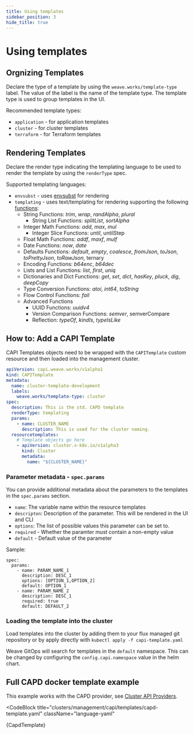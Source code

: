 ```yaml
---
title: Using templates
sidebar_position: 3
hide_title: true
---
```



# Using templates <TierLabel tiers="enterprise" />

## Orgnizing Templates

Declare the type of a template by using the `weave.works/template-type` label. The value of the label is the name of the template type. The template type is used to group templates in the UI.

Recommended template types:
- `application` - for application templates
- `cluster` - for cluster templates
- `terraform` - for Terraform templates

## Rendering Templates

Declare the render type indicating the templating language to be used to render the template by using the `renderType` spec.

Supported templating languages:
- `envsubst` - uses [envsubst](https://github.com/a8m/envsubst) for rendering 
- `templating` - uses text/templating for rendering supporting the following [functions](http://masterminds.github.io/sprig/):
  - String Functions: *trim*, *wrap*, *randAlpha*, *plural*
    - String List Functions: *splitList*, *sortAlpha*
  - Integer Math Functions: *add*, *max*, *mul*
    - Integer Slice Functions: *until*, untilStep
  - Float Math Functions: *addf*, *maxf*, *mulf*
  - Date Functions: *now*, *date*
  - Defaults Functions: *default*, *empty*, *coalesce*, *fromJson*, *toJson*, *toPrettyJson*, *toRawJson*, ternary
  - Encoding Functions: *b64enc*, *b64dec*
  - Lists and List Functions: *list*, *first*, *uniq*
  - Dictionaries and Dict Functions: *get*, *set*, *dict*, *hasKey*, *pluck*, *dig*, *deepCopy*
  - Type Conversion Functions: *atoi*, *int64*, *toString*
  - Flow Control Functions: *fail*
  - Advanced Functions
    - UUID Functions: *uuidv4*
    - Version Comparison Functions: *semver*, semverCompare
    - Reflection: *typeOf*, *kindIs*, *typeIsLike*


## How to: Add a CAPI Template

CAPI Templates objects need to be wrapped with the `CAPITemplate` custom resource and then loaded into the management cluster.

```yaml
apiVersion: capi.weave.works/v1alpha1
kind: CAPITemplate
metadata:
  name: cluster-template-development
  labels:
    weave.works/template-type: cluster
spec:
  description: This is the std. CAPD template
  renderType: templating
  params:
    - name: CLUSTER_NAME
      description: This is used for the cluster naming.
  resourcetemplates:
    # Template objects go here
    - apiVersion: cluster.x-k8s.io/v1alpha3
      kind: Cluster
      metadata:
        name: "${CLUSTER_NAME}"
```

### Parameter metadata - `spec.params`

You can provide additional metadata about the parameters to the templates in the `spec.params` section.

- `name`: The variable name within the resource templates
- `descripton`: Description of the parameter. This will be rendered in the UI and CLI
- `options`: The list of possible values this parameter can be set to.
- `required` -  Whether the paramter must contain a non-empty value
- `default` - Default value of the parameter 

Sample:
```
spec:
  params:
    - name: PARAM_NAME_1
      description: DESC_1
      options: [OPTION_1,OPTION_2]
      default: OPTION_1
    - name: PARAM_NAME_2
      description: DESC_1
      required: true
      default: DEFAULT_2
```


### Loading the template into the cluster

Load templates into the cluster by adding them to your flux managed git repository or by apply directly with
`kubectl apply -f capi-template.yaml`

Weave GitOps will search for templates in the `default` namespace. This can be changed by configuring the `config.capi.namespace` value in the helm chart.

## Full CAPD docker template example

This example works with the CAPD provider, see [Cluster API Providers](../cluster-management/cluster-api-providers.mdx).


<CodeBlock
  title="clusters/management/capi/templates/capd-template.yaml"
  className="language-yaml"
>
  {CapdTemplate}
</CodeBlock>
